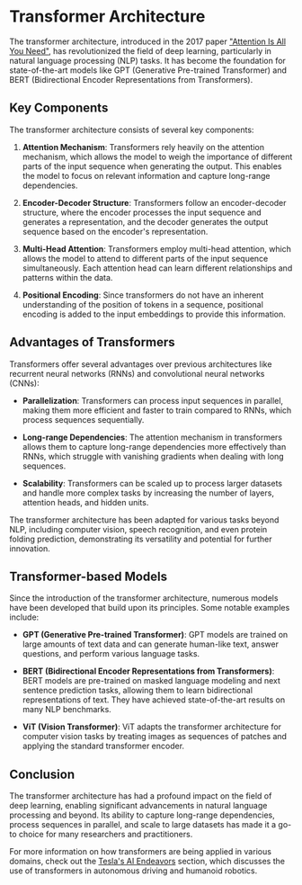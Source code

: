 
# Transformer Architecture

The transformer architecture, introduced in the 2017 paper ["Attention Is All You Need"](https://arxiv.org/abs/1706.03762), has revolutionized the field of deep learning, particularly in natural language processing (NLP) tasks. It has become the foundation for state-of-the-art models like GPT (Generative Pre-trained Transformer) and BERT (Bidirectional Encoder Representations from Transformers).

## Key Components

The transformer architecture consists of several key components:

1. **Attention Mechanism**: Transformers rely heavily on the attention mechanism, which allows the model to weigh the importance of different parts of the input sequence when generating the output. This enables the model to focus on relevant information and capture long-range dependencies.

2. **Encoder-Decoder Structure**: Transformers follow an encoder-decoder structure, where the encoder processes the input sequence and generates a representation, and the decoder generates the output sequence based on the encoder's representation.

3. **Multi-Head Attention**: Transformers employ multi-head attention, which allows the model to attend to different parts of the input sequence simultaneously. Each attention head can learn different relationships and patterns within the data.

4. **Positional Encoding**: Since transformers do not have an inherent understanding of the position of tokens in a sequence, positional encoding is added to the input embeddings to provide this information.

## Advantages of Transformers

Transformers offer several advantages over previous architectures like recurrent neural networks (RNNs) and convolutional neural networks (CNNs):

- **Parallelization**: Transformers can process input sequences in parallel, making them more efficient and faster to train compared to RNNs, which process sequences sequentially.

- **Long-range Dependencies**: The attention mechanism in transformers allows them to capture long-range dependencies more effectively than RNNs, which struggle with vanishing gradients when dealing with long sequences.

- **Scalability**: Transformers can be scaled up to process larger datasets and handle more complex tasks by increasing the number of layers, attention heads, and hidden units.

<Callout emoji="💡">
The transformer architecture has been adapted for various tasks beyond NLP, including computer vision, speech recognition, and even protein folding prediction, demonstrating its versatility and potential for further innovation.
</Callout>

## Transformer-based Models

Since the introduction of the transformer architecture, numerous models have been developed that build upon its principles. Some notable examples include:

- **GPT (Generative Pre-trained Transformer)**: GPT models are trained on large amounts of text data and can generate human-like text, answer questions, and perform various language tasks.

- **BERT (Bidirectional Encoder Representations from Transformers)**: BERT models are pre-trained on masked language modeling and next sentence prediction tasks, allowing them to learn bidirectional representations of text. They have achieved state-of-the-art results on many NLP benchmarks.

- **ViT (Vision Transformer)**: ViT adapts the transformer architecture for computer vision tasks by treating images as sequences of patches and applying the standard transformer encoder.

## Conclusion

The transformer architecture has had a profound impact on the field of deep learning, enabling significant advancements in natural language processing and beyond. Its ability to capture long-range dependencies, process sequences in parallel, and scale to large datasets has made it a go-to choice for many researchers and practitioners.

For more information on how transformers are being applied in various domains, check out the [Tesla's AI Endeavors](/tesla-ai-endeavors) section, which discusses the use of transformers in autonomous driving and humanoid robotics.